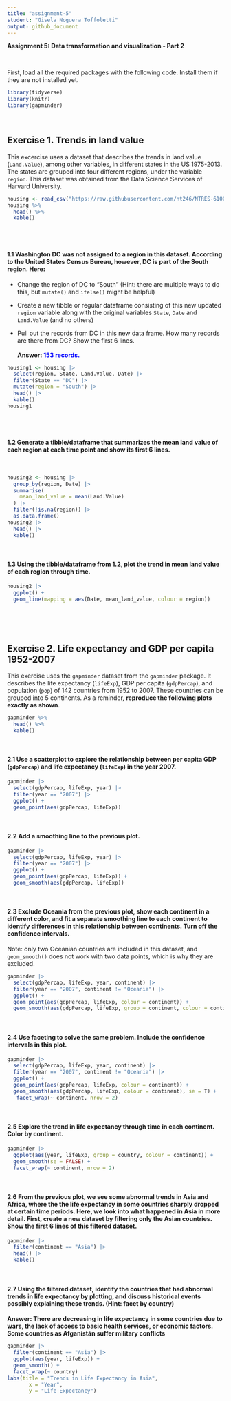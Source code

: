 ```yaml
---
title: "assignment-5"
student: "Gisela Noguera Toffoletti"
output: github_document
---
```


**Assignment 5: Data transformation and visualization - Part 2**

<br>

First, load all the required packages with the following code. Install
them if they are not installed yet.

```r
library(tidyverse)
library(knitr)
library(gapminder)
```

<br>

## Exercise 1. Trends in land value

This excercise uses a dataset that describes the trends in land value
(`Land.Value`), among other variables, in different states in the US
1975-2013. The states are grouped into four different regions, under the
variable `region`. This dataset was obtained from the Data Science
Services of Harvard University.

```r
housing <- read_csv("https://raw.githubusercontent.com/nt246/NTRES-6100-data-science/master/datasets/landdata_states.csv")
housing %>%
  head() %>% 
  kable() 
```

<br>
<br>

#### 1.1 Washington DC was not assigned to a region in this dataset. According to the United States Census Bureau, however, DC is part of the South region. Here:

- Change the region of DC to “South” (Hint: there are multiple ways to do this, but `mutate()` and `ifelse()` might be helpful)

- Create a new tibble or regular dataframe consisting of this new updated `region` variable along with the original variables `State`, `Date` and `Land.Value` (and no others)

- Pull out the records from DC in this new data frame. How many records are there from DC? Show the first 6 lines.
<br>
<br>
**Answer: <span style="color:blue"> 153 records. </span>**

```r
housing1 <- housing |> 
  select(region, State, Land.Value, Date) |> 
  filter(State == "DC") |> 
  mutate(region = "South") |> 
  head() |> 
  kable()
housing1
```
<br>
<br>

#### 1.2 Generate a tibble/dataframe that summarizes the mean land value of each region at each time point and show its first 6 lines.
<br>

```r
housing2 <- housing |> 
  group_by(region, Date) |> 
  summarise(
    mean_land_value = mean(Land.Value)
  ) |> 
  filter(!is.na(region)) |> 
  as.data.frame()
housing2 |>
  head() |> 
  kable() 
```
<br>

#### 1.3 Using the tibble/dataframe from 1.2, plot the trend in mean land value of each region through time.

```r
housing2 |> 
  ggplot() +
  geom_line(mapping = aes(Date, mean_land_value, colour = region))
```

<br>
<br>
<br>

## Exercise 2. Life expectancy and GDP per capita 1952-2007

This exercise uses the `gapminder` dataset from the `gapminder` package.
It describes the life expectancy (`lifeExp`), GDP per capita
(`gdpPercap`), and population (`pop`) of 142 countries from 1952 to
2007. These countries can be grouped into 5 continents. As a reminder,
**reproduce the following plots exactly as shown**.

```r
gapminder %>% 
  head() %>% 
  kable()
```

<br>

#### 2.1 Use a scatterplot to explore the relationship between per capita GDP (`gdpPercap`) and life expectancy (`lifeExp`) in the year 2007.

```r
gapminder |> 
  select(gdpPercap, lifeExp, year) |>
  filter(year == "2007") |> 
  ggplot() +
  geom_point(aes(gdpPercap, lifeExp))
```

<br>

#### 2.2 Add a smoothing line to the previous plot.

```r
gapminder |> 
  select(gdpPercap, lifeExp, year) |>
  filter(year == "2007") |> 
  ggplot() +
  geom_point(aes(gdpPercap, lifeExp)) +
  geom_smooth(aes(gdpPercap, lifeExp))
```


<br>

#### 2.3 Exclude Oceania from the previous plot, show each continent in a different color, and fit a separate smoothing line to each continent to identify differences in this relationship between continents. Turn off the confidence intervals.

Note: only two Oceanian countries are included in this dataset, and
`geom_smooth()` does not work with two data points, which is why they
are excluded.

```r
gapminder |> 
  select(gdpPercap, lifeExp, year, continent) |>
  filter(year == "2007", continent != "Oceania") |> 
  ggplot() +
  geom_point(aes(gdpPercap, lifeExp, colour = continent)) +
  geom_smooth(aes(gdpPercap, lifeExp, group = continent, colour = continent), se = F)
```


<br>

#### 2.4 Use faceting to solve the same problem. Include the confidence intervals in this plot.

```r
gapminder |> 
  select(gdpPercap, lifeExp, year, continent) |>
  filter(year == "2007", continent != "Oceania") |> 
  ggplot() +
  geom_point(aes(gdpPercap, lifeExp, colour = continent)) +
  geom_smooth(aes(gdpPercap, lifeExp, colour = continent), se = T) +
   facet_wrap(~ continent, nrow = 2)
```

<br>

#### 2.5 Explore the trend in life expectancy through time in each continent. Color by continent.

```r
gapminder |> 
  ggplot(aes(year, lifeExp, group = country, colour = continent)) +
  geom_smooth(se = FALSE) +
  facet_wrap(~ continent, nrow = 2)
```


<br>

#### 2.6 From the previous plot, we see some abnormal trends in Asia and Africa, where the the life expectancy in some countries sharply dropped at certain time periods. Here, we look into what happened in Asia in more detail. First, create a new dataset by filtering only the Asian countries. Show the first 6 lines of this filtered dataset.

```r
gapminder |> 
  filter(continent == "Asia") |> 
  head() |> 
  kable()
```

<br>

#### 2.7 Using the filtered dataset, identify the countries that had abnormal trends in life expectancy **by plotting**, and discuss historical events possibly explaining these trends. (Hint: facet by country)

**Answer: There are decreasing in life expectancy in some countries due to
wars, the lack of access to basic health services, or economic factors. Some countries as Afganistán suffer military conflicts**

```r
gapminder |> 
  filter(continent == "Asia") |> 
  ggplot(aes(year, lifeExp)) +
  geom_smooth() +
  facet_wrap(~ country)
labs(title = "Trends in Life Expectancy in Asia",
       x = "Year",
       y = "Life Expectancy")
```
<br> 



